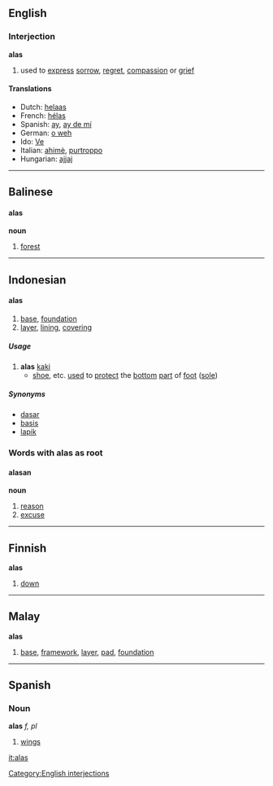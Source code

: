 ==English==
===Interjection===
'''alas'''
#used to [[express]] [[sorrow]], [[regret]], [[compassion]] or [[grief]]
====Translations====
*Dutch: [[helaas]]
*French: [[hélas]]
*Spanish: [[ay]], [[ay de mí]]
*German: [[o weh]]
*Ido: [[Ve]]
*Italian: [[ahimè]], [[purtroppo]]
*Hungarian: [[ajjaj]]

----

==Balinese==
====alas====
'''noun'''

# [[forest]]

----

==Indonesian==
====alas====

# [[base]], [[foundation]]
# [[layer]], [[lining]], [[covering]]

===== Usage =====
# '''alas''' [[kaki]]
#* [[shoe]], etc. [[use]]d to [[protect]] the [[bottom]] [[part]] of [[foot]] ([[sole]])

===== Synonyms =====
* [[dasar]]
* [[basis]]
* [[lapik]]

===Words with alas as root===
====alasan====
'''noun'''

# [[reason]]
# [[excuse]]

----

==Finnish==
'''alas'''

# [[down]]

----

==Malay==
'''alas'''

# [[base]], [[framework]], [[layer]], [[pad]], [[foundation]]

----

==Spanish==
===Noun===
'''alas''' ''f, pl''

#[[wing]]s

[[Category:English interjections]]

[[it:alas]]